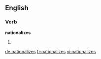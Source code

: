 ==English==

===Verb===
'''nationalizes'''

# {{third-person singular of|[[nationalize]]}}

[[de:nationalizes]]
[[fr:nationalizes]]
[[vi:nationalizes]]